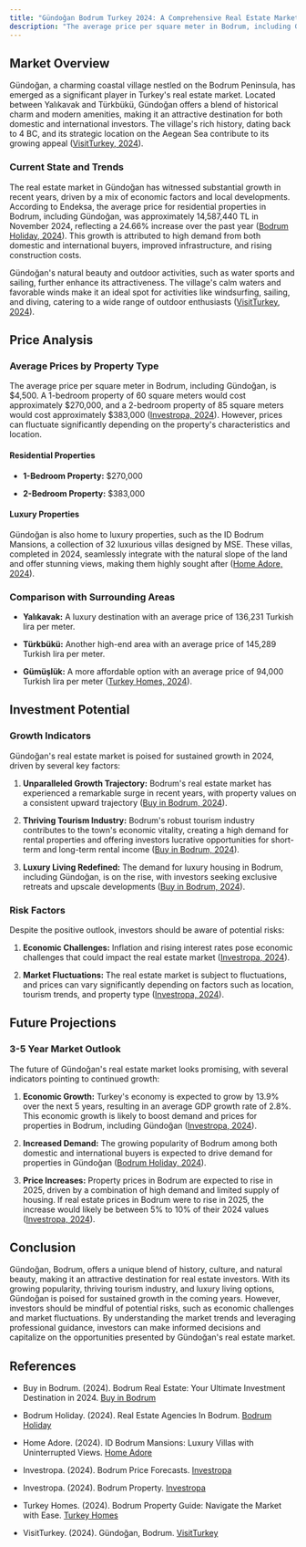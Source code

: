 ```yaml
---
title: "Gündoğan Bodrum Turkey 2024: A Comprehensive Real Estate Market Analysis"
description: "The average price per square meter in Bodrum, including Gündoğan, is $4,500. A 1-bedroom property of 60 square meters would cost approximately $270,000, and a 2-bedroom property of 85 square meters would cost approximately $383,000 (Investropa, 2024). However, prices can fluctuate significantly depending on the property's characteristics and location."
---
```


## Market Overview

Gündoğan, a charming coastal village nestled on the Bodrum Peninsula, has emerged as a significant player in Turkey's real estate market. Located between Yalıkavak and Türkbükü, Gündoğan offers a blend of historical charm and modern amenities, making it an attractive destination for both domestic and international investors. The village's rich history, dating back to 4 BC, and its strategic location on the Aegean Sea contribute to its growing appeal ([VisitTurkey, 2024](https://visitturkey.in/district/gundogan-bodrum/)).

### Current State and Trends

The real estate market in Gündoğan has witnessed substantial growth in recent years, driven by a mix of economic factors and local developments. According to Endeksa, the average price for residential properties in Bodrum, including Gündoğan, was approximately 14,587,440 TL in November 2024, reflecting a 24.66% increase over the past year ([Bodrum Holiday, 2024](https://www.bodrumholiday.com/real-estate-agencies-in-bodrum/)). This growth is attributed to high demand from both domestic and international buyers, improved infrastructure, and rising construction costs.

Gündoğan's natural beauty and outdoor activities, such as water sports and sailing, further enhance its attractiveness. The village's calm waters and favorable winds make it an ideal spot for activities like windsurfing, sailing, and diving, catering to a wide range of outdoor enthusiasts ([VisitTurkey, 2024](https://visitturkey.in/district/gundogan-bodrum/)).

## Price Analysis

### Average Prices by Property Type

The average price per square meter in Bodrum, including Gündoğan, is $4,500. A 1-bedroom property of 60 square meters would cost approximately $270,000, and a 2-bedroom property of 85 square meters would cost approximately $383,000 ([Investropa, 2024](https://investropa.com/blogs/news/bodrum-property)). However, prices can fluctuate significantly depending on the property's characteristics and location.

#### Residential Properties

* **1-Bedroom Property:** $270,000

* **2-Bedroom Property:** $383,000

#### Luxury Properties

Gündoğan is also home to luxury properties, such as the ID Bodrum Mansions, a collection of 32 luxurious villas designed by MSE. These villas, completed in 2024, seamlessly integrate with the natural slope of the land and offer stunning views, making them highly sought after ([Home Adore, 2024](https://homeadore.com/2024/07/21/id-bodrum-mansions-luxury-villas-with-uninterrupted-views/)).

### Comparison with Surrounding Areas

* **Yalıkavak:** A luxury destination with an average price of 136,231 Turkish lira per meter.

* **Türkbükü:** Another high-end area with an average price of 145,289 Turkish lira per meter.

* **Gümüşlük:** A more affordable option with an average price of 94,000 Turkish lira per meter ([Turkey Homes, 2024](https://www.turkeyhomes.com/blog/post/bodrum-property-guide-navigate-the-market-with-ease)).

## Investment Potential

### Growth Indicators

Gündoğan's real estate market is poised for sustained growth in 2024, driven by several key factors:

1. **Unparalleled Growth Trajectory:** Bodrum's real estate market has experienced a remarkable surge in recent years, with property values on a consistent upward trajectory ([Buy in Bodrum, 2024](https://www.buyinbodrum.com/post/bodrum-real-estate-your-ultimate-investment-destination-in-2024)).

2. **Thriving Tourism Industry:** Bodrum's robust tourism industry contributes to the town's economic vitality, creating a high demand for rental properties and offering investors lucrative opportunities for short-term and long-term rental income ([Buy in Bodrum, 2024](https://www.buyinbodrum.com/post/bodrum-real-estate-your-ultimate-investment-destination-in-2024)).

3. **Luxury Living Redefined:** The demand for luxury housing in Bodrum, including Gündoğan, is on the rise, with investors seeking exclusive retreats and upscale developments ([Buy in Bodrum, 2024](https://www.buyinbodrum.com/post/bodrum-real-estate-your-ultimate-investment-destination-in-2024)).

### Risk Factors

Despite the positive outlook, investors should be aware of potential risks:

1. **Economic Challenges:** Inflation and rising interest rates pose economic challenges that could impact the real estate market ([Investropa, 2024](https://investropa.com/blogs/news/bodrum-price-forecasts)).

2. **Market Fluctuations:** The real estate market is subject to fluctuations, and prices can vary significantly depending on factors such as location, tourism trends, and property type ([Investropa, 2024](https://investropa.com/blogs/news/bodrum-price-forecasts)).

## Future Projections

### 3-5 Year Market Outlook

The future of Gündoğan's real estate market looks promising, with several indicators pointing to continued growth:

1. **Economic Growth:** Turkey's economy is expected to grow by 13.9% over the next 5 years, resulting in an average GDP growth rate of 2.8%. This economic growth is likely to boost demand and prices for properties in Bodrum, including Gündoğan ([Investropa, 2024](https://investropa.com/blogs/news/bodrum-property)).

2. **Increased Demand:** The growing popularity of Bodrum among both domestic and international buyers is expected to drive demand for properties in Gündoğan ([Bodrum Holiday, 2024](https://www.bodrumholiday.com/real-estate-agencies-in-bodrum/)).

3. **Price Increases:** Property prices in Bodrum are expected to rise in 2025, driven by a combination of high demand and limited supply of housing. If real estate prices in Bodrum were to rise in 2025, the increase would likely be between 5% to 10% of their 2024 values ([Investropa, 2024](https://investropa.com/blogs/news/bodrum-price-forecasts)).

## Conclusion

Gündoğan, Bodrum, offers a unique blend of history, culture, and natural beauty, making it an attractive destination for real estate investors. With its growing popularity, thriving tourism industry, and luxury living options, Gündoğan is poised for sustained growth in the coming years. However, investors should be mindful of potential risks, such as economic challenges and market fluctuations. By understanding the market trends and leveraging professional guidance, investors can make informed decisions and capitalize on the opportunities presented by Gündoğan's real estate market.

## References

* Buy in Bodrum. (2024). Bodrum Real Estate: Your Ultimate Investment Destination in 2024. [Buy in Bodrum](https://www.buyinbodrum.com/post/bodrum-real-estate-your-ultimate-investment-destination-in-2024)

* Bodrum Holiday. (2024). Real Estate Agencies In Bodrum. [Bodrum Holiday](https://www.bodrumholiday.com/real-estate-agencies-in-bodrum/)

* Home Adore. (2024). ID Bodrum Mansions: Luxury Villas with Uninterrupted Views. [Home Adore](https://homeadore.com/2024/07/21/id-bodrum-mansions-luxury-villas-with-uninterrupted-views/)

* Investropa. (2024). Bodrum Price Forecasts. [Investropa](https://investropa.com/blogs/news/bodrum-price-forecasts)

* Investropa. (2024). Bodrum Property. [Investropa](https://investropa.com/blogs/news/bodrum-property)

* Turkey Homes. (2024). Bodrum Property Guide: Navigate the Market with Ease. [Turkey Homes](https://www.turkeyhomes.com/blog/post/bodrum-property-guide-navigate-the-market-with-ease)

* VisitTurkey. (2024). Gündoğan, Bodrum. [VisitTurkey](https://visitturkey.in/district/gundogan-bodrum/)